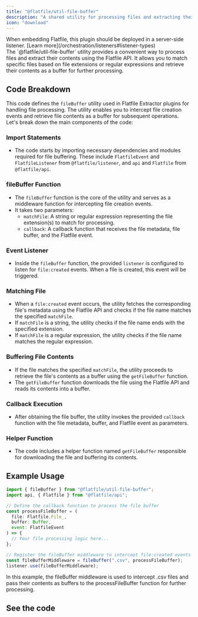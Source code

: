 ```yaml
---
title: "@flatfile/util-file-buffer"
description: "A shared utility for processing files and extracting their contents using the Flatfile API."
icon: "download"
---
```


<Warning>
  When embedding Flatfile, this plugin should be deployed in a server-side
  listener. [Learn more](/orchestration/listeners#listener-types)
</Warning>

<CardGroup cols={1}>
  <Card title="@flatfile/util-file-buffer" icon="download">
    <br />
    The `@flatfile/util-file-buffer` utility provides a convenient way to process
    files and extract their contents using the Flatfile API. It allows you to match
    specific files based on file extensions or regular expressions and retrieve their
    contents as a buffer for further processing.
  </Card>
</CardGroup>

## Code Breakdown

This code defines the `fileBuffer` utility used in Flatfile Extractor plugins for handling file processing. The utility enables you to intercept file creation events and retrieve file contents as a buffer for subsequent operations. Let's break down the main components of the code:

### **Import Statements**

- The code starts by importing necessary dependencies and modules required for file buffering. These include `FlatfileEvent` and `FlatfileListener` from `@flatfile/listener`, and `api` and `Flatfile` from `@flatfile/api`.

### **fileBuffer Function**

- The `fileBuffer` function is the core of the utility and serves as a middleware function for intercepting file creation events.
- It takes two parameters:
  - `matchFile`: A string or regular expression representing the file extension(s) to match for processing.
  - `callback`: A callback function that receives the file metadata, file buffer, and the Flatfile event.

### **Event Listener**

- Inside the `fileBuffer` function, the provided `listener` is configured to listen for `file:created` events. When a file is created, this event will be triggered.

### **Matching File**

- When a `file:created` event occurs, the utility fetches the corresponding file's metadata using the Flatfile API and checks if the file name matches the specified `matchFile`.
- If `matchFile` is a string, the utility checks if the file name ends with the specified extension.
- If `matchFile` is a regular expression, the utility checks if the file name matches the regular expression.

### **Buffering File Contents**

- If the file matches the specified `matchFile`, the utility proceeds to retrieve the file's contents as a buffer using the `getFileBuffer` function.
- The `getFileBuffer` function downloads the file using the Flatfile API and reads its contents into a buffer.

### **Callback Execution**

- After obtaining the file buffer, the utility invokes the provided `callback` function with the file metadata, buffer, and Flatfile event as parameters.

### **Helper Function**

- The code includes a helper function named `getFileBuffer` responsible for downloading the file and buffering its contents.

## Example Usage

```javascript
import { fileBuffer } from "@flatfile/util-file-buffer";
import api, { Flatfile } from "@flatfile/api";

// Define the callback function to process the file buffer
const processFileBuffer = (
  file: Flatfile.File_,
  buffer: Buffer,
  event: FlatfileEvent
) => {
  // Your file processing logic here...
};

// Register the fileBuffer middleware to intercept file:created events
const fileBufferMiddleware = fileBuffer(".csv", processFileBuffer);
listener.use(fileBufferMiddleware);
```

In this example, the fileBuffer middleware is used to intercept .csv files and pass their contents as buffers to the processFileBuffer function for further processing.

## See the code

<CardGroup cols={2}>
  <Card
    title="@flatfile/util-file-buffer"
    href="https://github.com/FlatFilers/flatfile-plugins/tree/main/utils/file-buffer"
    icon="github"
  ></Card>
</CardGroup>
